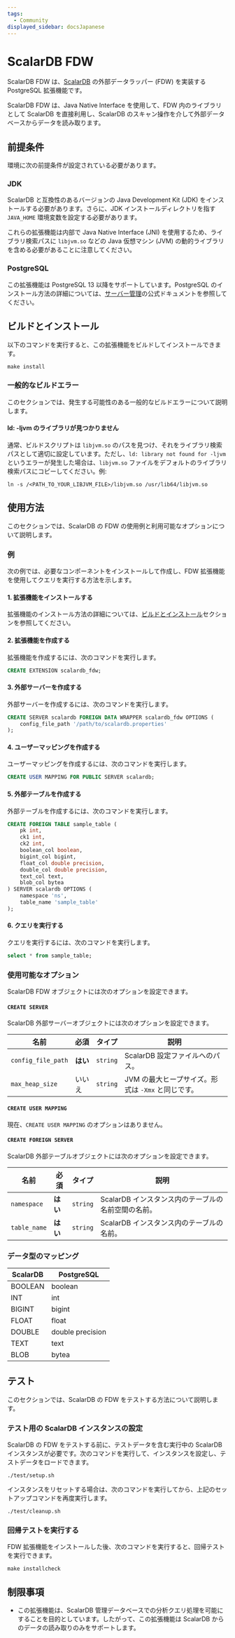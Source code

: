 ```yaml
---
tags:
  - Community
displayed_sidebar: docsJapanese
---
```


# ScalarDB FDW


<TranslationBanner />

ScalarDB FDW は、[ScalarDB](https://www.scalar-labs.com/scalardb/) の外部データラッパー (FDW) を実装する PostgreSQL 拡張機能です。

ScalarDB FDW は、Java Native Interface を使用して、FDW 内のライブラリとして ScalarDB を直接利用し、ScalarDB のスキャン操作を介して外部データベースからデータを読み取ります。

## 前提条件

環境に次の前提条件が設定されている必要があります。

### JDK

ScalarDB と互換性のあるバージョンの Java Development Kit (JDK) をインストールする必要があります。さらに、JDK インストールディレクトリを指す `JAVA_HOME` 環境変数を設定する必要があります。

これらの拡張機能は内部で Java Native Interface (JNI) を使用するため、ライブラリ検索パスに `libjvm.so` などの Java 仮想マシン (JVM) の動的ライブラリを含める必要があることに注意してください。

### PostgreSQL

この拡張機能は PostgreSQL 13 以降をサポートしています。PostgreSQL のインストール方法の詳細については、[サーバー管理](https://www.postgresql.org/docs/current/admin.html)の公式ドキュメントを参照してください。

## ビルドとインストール

以下のコマンドを実行すると、この拡張機能をビルドしてインストールできます。

```console
make install
```

### 一般的なビルドエラー

このセクションでは、発生する可能性のある一般的なビルドエラーについて説明します。

#### ld: -ljvm のライブラリが見つかりません

通常、ビルドスクリプトは `libjvm.so` のパスを見つけ、それをライブラリ検索パスとして適切に設定しています。ただし、`ld: library not found for -ljvm` というエラーが発生した場合は、`libjvm.so` ファイルをデフォルトのライブラリ検索パスにコピーしてください。例:

```console
ln -s /<PATH_TO_YOUR_LIBJVM_FILE>/libjvm.so /usr/lib64/libjvm.so
```

## 使用方法

このセクションでは、ScalarDB の FDW の使用例と利用可能なオプションについて説明します。

### 例

次の例では、必要なコンポーネントをインストールして作成し、FDW 拡張機能を使用してクエリを実行する方法を示します。

#### 1. 拡張機能をインストールする

拡張機能のインストール方法の詳細については、[ビルドとインストール](#ビルドとインストール)セクションを参照してください。

#### 2. 拡張機能を作成する

拡張機能を作成するには、次のコマンドを実行します。

```sql
CREATE EXTENSION scalardb_fdw;
```

#### 3. 外部サーバーを作成する

外部サーバーを作成するには、次のコマンドを実行します。

```sql
CREATE SERVER scalardb FOREIGN DATA WRAPPER scalardb_fdw OPTIONS (
    config_file_path '/path/to/scalardb.properties'
);
```

#### 4. ユーザーマッピングを作成する

ユーザーマッピングを作成するには、次のコマンドを実行します。

```sql
CREATE USER MAPPING FOR PUBLIC SERVER scalardb;
```

#### 5. 外部テーブルを作成する

外部テーブルを作成するには、次のコマンドを実行します。

```sql
CREATE FOREIGN TABLE sample_table (
    pk int,
    ck1 int,
    ck2 int,
    boolean_col boolean,
    bigint_col bigint,
    float_col double precision,
    double_col double precision,
    text_col text,
    blob_col bytea
) SERVER scalardb OPTIONS (
    namespace 'ns',
    table_name 'sample_table'
);
```

#### 6. クエリを実行する

クエリを実行するには、次のコマンドを実行します。

```sql
select * from sample_table;
```

### 使用可能なオプション

ScalarDB FDW オブジェクトには次のオプションを設定できます。

#### `CREATE SERVER`

ScalarDB 外部サーバーオブジェクトには次のオプションを設定できます。

| 名前                | 必須     | タイプ    | 説明                                        |
| ------------------ | ------- | -------- | ------------------------------------------- |
| `config_file_path` | **はい** | `string` | ScalarDB 設定ファイルへのパス。                 |
| `max_heap_size`    | いいえ   | `string` | JVM の最大ヒープサイズ。形式は `-Xmx` と同じです。 |

#### `CREATE USER MAPPING`

現在、`CREATE USER MAPPING` のオプションはありません。

#### `CREATE FOREIGN SERVER`

ScalarDB 外部テーブルオブジェクトには次のオプションを設定できます。

| 名前          | 必須     | タイプ    | 説明                                         |
| ------------ | ------- | -------- | -------------------------------------------- |
| `namespace`  | **はい** | `string` | ScalarDB インスタンス内のテーブルの名前空間の名前。 |
| `table_name` | **はい** | `string` | ScalarDB インスタンス内のテーブルの名前。         |

### データ型のマッピング

| ScalarDB | PostgreSQL       |
| -------- | ---------------- |
| BOOLEAN  | boolean          |
| INT      | int              |
| BIGINT   | bigint           |
| FLOAT    | float            |
| DOUBLE   | double precision |
| TEXT     | text             |
| BLOB     | bytea            |

## テスト

このセクションでは、ScalarDB の FDW をテストする方法について説明します。

### テスト用の ScalarDB インスタンスの設定

ScalarDB の FDW をテストする前に、テストデータを含む実行中の ScalarDB インスタンスが必要です。次のコマンドを実行して、インスタンスを設定し、テストデータをロードできます。

```console
./test/setup.sh
```

インスタンスをリセットする場合は、次のコマンドを実行してから、上記のセットアップコマンドを再度実行します。

```console
./test/cleanup.sh
```

### 回帰テストを実行する

FDW 拡張機能をインストールした後、次のコマンドを実行すると、回帰テストを実行できます。

```console
make installcheck
```

## 制限事項

- この拡張機能は、ScalarDB 管理データベースでの分析クエリ処理を可能にすることを目的としています。したがって、この拡張機能は ScalarDB からのデータの読み取りのみをサポートします。
